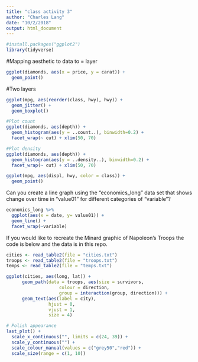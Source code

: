 ```yaml
---
title: "class activity 3"
author: "Charles Lang"
date: "10/2/2018"
output: html_document
---
```


```r
#install.packages("ggplot2")
library(tidyverse)
```

#Mapping aesthetic to data to = layer
```r
ggplot(diamonds, aes(x = price, y = carat)) +
  geom_point()
```

#Two layers
```r
ggplot(mpg, aes(reorder(class, hwy), hwy)) +
  geom_jitter() +
  geom_boxplot()
```

```r

#Plot count
ggplot(diamonds, aes(depth)) +
  geom_histogram(aes(y = ..count..), binwidth=0.2) +
  facet_wrap(~ cut) + xlim(50, 70)

#Plot density
ggplot(diamonds, aes(depth)) +
  geom_histogram(aes(y = ..density..), binwidth=0.2) +
  facet_wrap(~ cut) + xlim(50, 70)
```

```r
ggplot(mpg, aes(displ, hwy, color = class)) +
  geom_point()

```

Can you create a line graph using the "economics_long" data set that shows change over time in "value01" for different categories of "variable"?

```r
economics_long %>% 
  ggplot(aes(x = date, y= value01)) + 
  geom_line() + 
  facet_wrap(~variable)
```

If you would like to recreate the Minard graphic of Napoleon's Troops the code is below and the data is in this repo.

```r
cities <- read_table2(file = "cities.txt")
troops <- read_table2(file = "troops.txt")
temps <- read_table2(file = "temps.txt")
```


```r
ggplot(cities, aes(long, lat)) +
      geom_path(data = troops, aes(size = survivors,
                    colour = direction,
                    group = interaction(group, direction))) +
      geom_text(aes(label = city),
                hjust = 0,
                vjust = 1,
                size = 4)

# Polish appearance
last_plot() +
  scale_x_continuous("", limits = c(24, 39)) +
  scale_y_continuous("") +
  scale_colour_manual(values = c("grey50","red")) +
  scale_size(range = c(1, 10))
```

